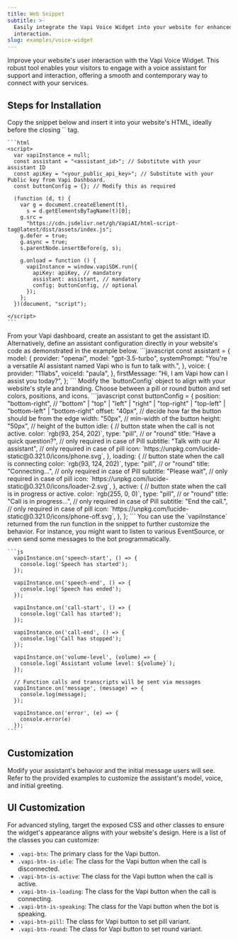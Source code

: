 ```yaml
---
title: Web Snippet
subtitle: >-
  Easily integrate the Vapi Voice Widget into your website for enhanced user
  interaction.
slug: examples/voice-widget
---
```



Improve your website's user interaction with the Vapi Voice Widget. This robust tool enables your visitors to engage with a voice assistant for support and interaction, offering a smooth and contemporary way to connect with your services.

## Steps for Installation

<Steps>
  <Step title="Insert the Widget Snippet">
    Copy the snippet below and insert it into your website's HTML, ideally before the closing `</body>` tag.

    ```html
    <script>
      var vapiInstance = null;
      const assistant = "<assistant_id>"; // Substitute with your assistant ID
      const apiKey = "<your_public_api_key>"; // Substitute with your Public key from Vapi Dashboard.
      const buttonConfig = {}; // Modify this as required

      (function (d, t) {
        var g = document.createElement(t),
          s = d.getElementsByTagName(t)[0];
        g.src =
          "https://cdn.jsdelivr.net/gh/VapiAI/html-script-tag@latest/dist/assets/index.js";
        g.defer = true;
        g.async = true;
        s.parentNode.insertBefore(g, s);

        g.onload = function () {
          vapiInstance = window.vapiSDK.run({
            apiKey: apiKey, // mandatory
            assistant: assistant, // mandatory
            config: buttonConfig, // optional
          });
        };
      })(document, "script");

    </script>
    ```

  </Step>
  <Step title="Generate Your Assistant">
    From your Vapi dashboard, create an assistant to get the assistant ID. Alternatively, define an assistant configuration directly in your website's code as demonstrated in the example below.
    ```javascript
    const assistant = {
      model: {
        provider: "openai",
        model: "gpt-3.5-turbo",
        systemPrompt:
          "You're a versatile AI assistant named Vapi who is fun to talk with.",
      },
      voice: {
        provider: "11labs",
        voiceId: "paula",
      },
      firstMessage: "Hi, I am Vapi how can I assist you today?",
    };
    ```

  </Step>
  <Step title="Modify the Button">
    Modify the `buttonConfig` object to align with your website's style and branding. Choose between a pill or round button and set colors, positions, and icons.
    ```javascript
    const buttonConfig = {
      position: "bottom-right", // "bottom" | "top" | "left" | "right" | "top-right" | "top-left" | "bottom-left" | "bottom-right"
      offset: "40px", // decide how far the button should be from the edge
      width: "50px", // min-width of the button
      height: "50px", // height of the button
      idle: { // button state when the call is not active.
        color: `rgb(93, 254, 202)`, 
        type: "pill", // or "round"
        title: "Have a quick question?", // only required in case of Pill
        subtitle: "Talk with our AI assistant", // only required in case of pill
        icon: `https://unpkg.com/lucide-static@0.321.0/icons/phone.svg`,
      },
      loading: { // button state when the call is connecting
        color: `rgb(93, 124, 202)`,
        type: "pill", // or "round"
        title: "Connecting...", // only required in case of Pill
        subtitle: "Please wait", // only required in case of pill
        icon: `https://unpkg.com/lucide-static@0.321.0/icons/loader-2.svg`,
      },
      active: { // button state when the call is in progress or active.
        color: `rgb(255, 0, 0)`,
        type: "pill", // or "round"
        title: "Call is in progress...", // only required in case of Pill
        subtitle: "End the call.", // only required in case of pill
        icon: `https://unpkg.com/lucide-static@0.321.0/icons/phone-off.svg`,
      },
    };
    ```
  </Step>

  <Step title="Add Functionality to Vapi Instance">
    You can use the `vapiInstance` returned from the run function in the snippet to further customize the behavior. For instance, you might want to listen to various EventSource, or even send some messages to the bot programmatically.

    ```js
      vapiInstance.on('speech-start', () => {
        console.log('Speech has started');
      });

      vapiInstance.on('speech-end', () => {
        console.log('Speech has ended');
      });

      vapiInstance.on('call-start', () => {
        console.log('Call has started');
      });

      vapiInstance.on('call-end', () => {
        console.log('Call has stopped');
      });

      vapiInstance.on('volume-level', (volume) => {
        console.log(`Assistant volume level: ${volume}`);
      });

      // Function calls and transcripts will be sent via messages
      vapiInstance.on('message', (message) => {
        console.log(message);
      });

      vapiInstance.on('error', (e) => {
        console.error(e)
      });
    ```

  </Step>
</Steps>

## Customization

Modify your assistant's behavior and the initial message users will see. Refer to the provided examples to customize the assistant's model, voice, and initial greeting.

## UI Customization

For advanced styling, target the exposed CSS and other classes to ensure the widget's appearance aligns with your website's design. Here is a list of the classes you can customize:

- `.vapi-btn`: The primary class for the Vapi button.
- `.vapi-btn-is-idle`: The class for the Vapi button when the call is disconnected.
- `.vapi-btn-is-active`: The class for the Vapi button when the call is active.
- `.vapi-btn-is-loading`: The class for the Vapi button when the call is connecting.
- `.vapi-btn-is-speaking`: The class for the Vapi button when the bot is speaking.
- `.vapi-btn-pill`: The class for Vapi button to set pill variant.
- `.vapi-btn-round`: The class for Vapi button to set round variant.
